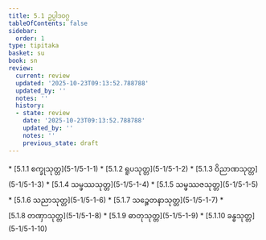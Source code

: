 ```yaml
---
title: 5.1 ဥပ္ပါဒဝဂ္ဂ
tableOfContents: false
sidebar:
  order: 1
type: tipitaka
basket: su
book: sn
review:
  current: review
  updated: '2025-10-23T09:13:52.788788'
  updated_by: ''
  notes: ''
  history:
  - state: review
    date: '2025-10-23T09:13:52.788788'
    updated_by: ''
    notes: ''
    previous_state: draft
---
```



<ReviewStatus review={frontmatter.review} showDetails={true} />

<HypothesisAnnotation frontmatter={frontmatter} />

<DynamicBreadcrumb />



<TableOfContents book="sn" section="5.1">
* [5.1.1 စက္ခုသုတ္တ](5-1/5-1-1)
* [5.1.2 ရူပသုတ္တ](5-1/5-1-2)
* [5.1.3 ဝိညာဏသုတ္တ](5-1/5-1-3)
* [5.1.4 သမ္ဖဿသုတ္တ](5-1/5-1-4)
* [5.1.5 သမ္ဖဿဇသုတ္တ](5-1/5-1-5)
* [5.1.6 သညာသုတ္တ](5-1/5-1-6)
* [5.1.7 သဉ္စေတနာသုတ္တ](5-1/5-1-7)
* [5.1.8 တဏှာသုတ္တ](5-1/5-1-8)
* [5.1.9 ဓာတုသုတ္တ](5-1/5-1-9)
* [5.1.10 ခန္ဓသုတ္တ](5-1/5-1-10)
</TableOfContents>